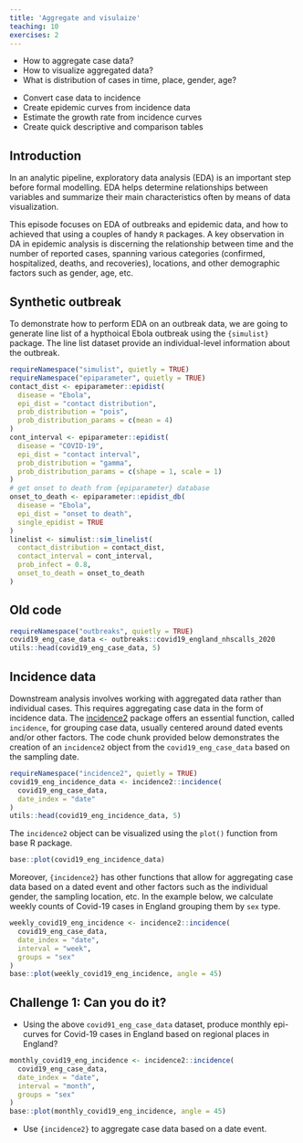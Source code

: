 ```yaml
---
title: 'Aggregate and visulaize'
teaching: 10
exercises: 2
---
```


:::::::::::::::::::::::::::::::::::::: questions 

- How to aggregate case data? 
- How to visualize aggregated data?
- What is distribution of cases in time, place, gender, age?

::::::::::::::::::::::::::::::::::::::::::::::::

::::::::::::::::::::::::::::::::::::: objectives

- Convert case data to incidence 
- Create epidemic curves from incidence data
- Estimate the growth rate from incidence curves
- Create quick descriptive and comparison tables

::::::::::::::::::::::::::::::::::::::::::::::::

## Introduction
In an analytic pipeline, exploratory data analysis (EDA) is an important step before formal modelling. EDA helps 
determine relationships between variables and summarize their main characteristics often by means of data visualization. 

This episode focuses on  EDA of outbreaks and epidemic data, and how to achieved that using a couples of handy `R` 
packages. A key observation in DA in epidemic analysis is discerning the relationship between time and the number of 
reported cases, spanning various categories (confirmed, hospitalized, deaths, and recoveries), locations, and other 
demographic factors such as gender, age, etc.  
 
## Synthetic outbreak 
To demonstrate how to perform EDA on an outbreak data, we are going to generate line list of a hypthoical Ebola outbreak
using the `{simulist}` package. The line list dataset provide an individual-level information about the outbreak. 

```r
requireNamespace("simulist", quietly = TRUE)
requireNamespace("epiparameter", quietly = TRUE)
contact_dist <- epiparameter::epidist(
  disease = "Ebola",
  epi_dist = "contact distribution",
  prob_distribution = "pois",
  prob_distribution_params = c(mean = 4)
)
cont_interval <- epiparameter::epidist(
  disease = "COVID-19",
  epi_dist = "contact interval",
  prob_distribution = "gamma",
  prob_distribution_params = c(shape = 1, scale = 1)
)
# get onset to death from {epiparameter} database
onset_to_death <- epiparameter::epidist_db(
  disease = "Ebola",
  epi_dist = "onset to death",
  single_epidist = TRUE
)
linelist <- simulist::sim_linelist(
  contact_distribution = contact_dist,
  contact_interval = cont_interval,
  prob_infect = 0.8,
  onset_to_death = onset_to_death
)
```

## Old code
```r
requireNamespace("outbreaks", quietly = TRUE)
covid19_eng_case_data <- outbreaks::covid19_england_nhscalls_2020
utils::head(covid19_eng_case_data, 5)
```

## Incidence data

Downstream analysis involves working with aggregated data rather than individual cases. This requires aggregating case data in the form of incidence data. The [incidence2]((https://www.reconverse.org/incidence2/articles/incidence2.html){.external target="_blank"}) package offers an essential function, called `incidence`, for grouping case data, usually centered around dated events and/or other factors. The code chunk provided below demonstrates the creation of an `incidence2` object from the `covid19_eng_case_data` based on the sampling date.

```r
requireNamespace("incidence2", quietly = TRUE)
covid19_eng_incidence_data <- incidence2::incidence(
  covid19_eng_case_data,
  date_index = "date"
)
utils::head(covid19_eng_incidence_data, 5)
```

The `incidence2` object can be visualized using the `plot()` function from base R package. 

```r
base::plot(covid19_eng_incidence_data)
```

Moreover, `{incidence2}` has other functions that allow for aggregating case data based on a dated event and other factors such as the individual gender, the sampling location, etc. In the example below, we calculate weekly counts of Covid-19 cases in England grouping them by `sex` type.

```r
weekly_covid19_eng_incidence <- incidence2::incidence(
  covid19_eng_case_data,
  date_index = "date",
  interval = "week",
  groups = "sex"
)
base::plot(weekly_covid19_eng_incidence, angle = 45)
```



::::::::::::::::::::::::::::::::::::: challenge 

## Challenge 1: Can you do it?

 - Using the above `covid91_eng_case_data`  dataset, produce monthly epi-curves for Covid-19 cases in England based on regional places in England?

:::::::::::::::::::::::: solution 

 
```r
monthly_covid19_eng_incidence <- incidence2::incidence(
  covid19_eng_case_data,
  date_index = "date",
  interval = "month",
  groups = "sex"
)
base::plot(monthly_covid19_eng_incidence, angle = 45)
```

:::::::::::::::::::::::::::::::::

::::::::::::::::::::::::::::::::::::::::::::::::


::::::::::::::::::::::::::::::::::::: keypoints 

- Use `{incidence2}` to aggregate case data based on a date event.  
::::::::::::::::::::::::::::::::::::::::::::::::


